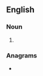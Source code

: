 {{also|femto-meters}}

==English==

===Noun===
{{head|en|noun plural form}}

# {{plural of|femtometer|lang=en}}

===Anagrams===
* {{l|en|femtometres}}